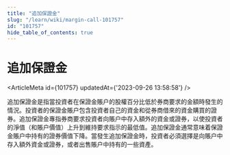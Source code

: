 ```yaml
---
title: "追加保證金"
slug: "/learn/wiki/margin-call-101757"
id: "101757"
hide_table_of_contents: true
---
```



# 追加保證金

<ArticleMeta id={101757} updatedAt={'2023-09-26 13:58:58'} />
<div className='border-solid border-b border-t-0 my-4 border-[var(--ifm-color-gray-300)]' />

追加保證金是指當投資者在保證金賬户的股權百分比低於券商要求的金額時發生的情況。投資者的保證金賬户包含投資者自己的資金和從券商借來的資金購買的證券。追加保證金專指券商要求投資者向賬户中存入額外的資金或證券，以使投資者的淨值（和賬户價值）上升到維持要求指示的最低值。追加保證金通常意味着保證金賬户中持有的證券價值下降。當發生追加保證金時，投資者必須選擇是向賬户中存入額外資金或證券，或者出售賬户中持有的一些資產。
